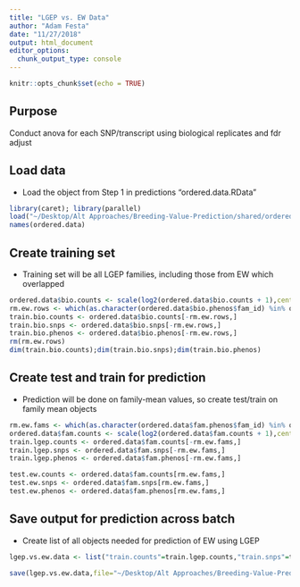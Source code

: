 ```yaml
---
title: "LGEP vs. EW Data"
author: "Adam Festa"
date: "11/27/2018"
output: html_document
editor_options: 
  chunk_output_type: console
---
```


```r
knitr::opts_chunk$set(echo = TRUE)
```

## Purpose

Conduct anova for each SNP/transcript using biological replicates and fdr adjust

## Load data

* Load the object from Step 1 in predictions "ordered.data.RData"

```r
library(caret); library(parallel)
load("~/Desktop/Alt Approaches/Breeding-Value-Prediction/shared/ordered.data.RData")
names(ordered.data)
```

## Create training set

* Training set will be all LGEP families, including those from EW which overlapped

```r
ordered.data$bio.counts <- scale(log2(ordered.data$bio.counts + 1),center=F)
rm.ew.rows <- which(as.character(ordered.data$bio.phenos$fam_id) %in% ordered.data$ew.fams)
train.bio.counts <- ordered.data$bio.counts[-rm.ew.rows,]
train.bio.snps <- ordered.data$bio.snps[-rm.ew.rows,]
train.bio.phenos <- ordered.data$bio.phenos[-rm.ew.rows,]
rm(rm.ew.rows)
dim(train.bio.counts);dim(train.bio.snps);dim(train.bio.phenos)
```

## Create test and train for prediction

* Prediction will be done on family-mean values, so create test/train on family mean objects

```r
rm.ew.fams <- which(as.character(ordered.data$fam.phenos$fam_id) %in% ordered.data$ew.fams)
ordered.data$fam.counts <- scale(log2(ordered.data$fam.counts + 1),center=F)
train.lgep.counts <- ordered.data$fam.counts[-rm.ew.fams,]
train.lgep.snps <- ordered.data$fam.snps[-rm.ew.fams,]
train.lgep.phenos <- ordered.data$fam.phenos[-rm.ew.fams,]

test.ew.counts <- ordered.data$fam.counts[rm.ew.fams,]
test.ew.snps <- ordered.data$fam.snps[rm.ew.fams,]
test.ew.phenos <- ordered.data$fam.phenos[rm.ew.fams,]
```

## Save output for prediction across batch

* Create list of all objects needed for prediction of EW using LGEP

```r
lgep.vs.ew.data <- list("train.counts"=train.lgep.counts,"train.snps"=train.lgep.snps,"train.phenos"=train.lgep.phenos,"test.counts"=test.ew.counts,"test.snps"=test.ew.snps,"test.phenos"=test.ew.phenos)

save(lgep.vs.ew.data,file="~/Desktop/Alt Approaches/Breeding-Value-Prediction/shared/lgep.vs.ew.data.RData",compress=T)
```
